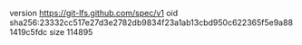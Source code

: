 version https://git-lfs.github.com/spec/v1
oid sha256:23332cc517e27d3e2782db9834f23a1ab13cbd950c622365f5e9a881419c5fdc
size 114895
